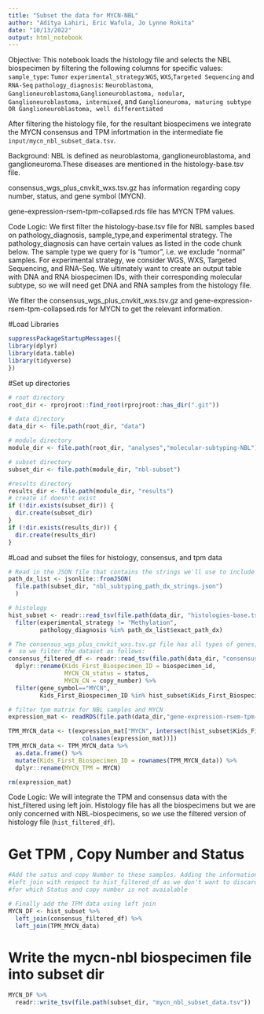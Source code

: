 ```yaml
---
title: "Subset the data for MYCN-NBL"
author: "Aditya Lahiri, Eric Wafula, Jo Lynne Rokita"
date: "10/13/2022"
output: html_notebook
---
```

Objective: This notebook loads the histology file and selects the NBL biospecimen by filtering the
following columns for specific values:
`sample_type`: `Tumor`
`experimental_strategy`:`WGS`, `WXS`,`Targeted Sequencing` and `RNA-Seq`
`pathology_diagnosis`: `Neuroblastoma`, `Ganglioneuroblastoma`,`Ganglioneuroblastoma, nodular`,
`Ganglioneuroblastoma, intermixed`, and 
`Ganglioneuroma, maturing subtype OR Ganglioneuroblastoma, well differentiated`

After filtering the histology file, for the resultant biospecimens we integrate the MYCN consensus 
and TPM infortmation in the intermediate fie `input/mycn_nbl_subset_data.tsv`.


Background: 
NBL is defined as neuroblastoma, ganglioneuroblastoma, and ganglioneuroma.These diseases are 
mentioned in the histology-base.tsv file. 

consensus_wgs_plus_cnvkit_wxs.tsv.gz has information regarding copy number, status, and 
gene symbol (MYCN). 

gene-expression-rsem-tpm-collapsed.rds file has MYCN TPM values.


Code Logic: 
We first filter the histology-base.tsv file for NBL samples based on pathology_diagnosis, 
sample_type,and experimental strategy. The pathology_diagnosis can have certain values as listed in
the code chunk below. The sample type we query for is "tumor", i.e. we exclude "normal" samples. 
For experimental strategy, we consider WGS, WXS, Targeted Sequencing, and RNA-Seq. We ultimately 
want to create an output table with DNA and RNA biospecimen IDs, with their corresponding molecular 
subtype, so we will need get DNA and RNA samples from the histology file. 

We filter the consensus_wgs_plus_cnvkit_wxs.tsv.gz and gene-expression-rsem-tpm-collapsed.rds for
MYCN to get the relevant information. 


#Load Libraries

```r
suppressPackageStartupMessages({
library(dplyr)
library(data.table)
library(tidyverse)
})
```


#Set up directories
```r
# root directory
root_dir <- rprojroot::find_root(rprojroot::has_dir(".git"))

# data directory
data_dir <- file.path(root_dir, "data")

# module directory
module_dir <- file.path(root_dir, "analyses","molecular-subtyping-NBL")

# subset directory
subset_dir <- file.path(module_dir, "nbl-subset")

#results directory
results_dir <- file.path(module_dir, "results")
# create if doesn't exist
if (!dir.exists(subset_dir)) {
  dir.create(subset_dir)
}
if (!dir.exists(results_dir)) {
  dir.create(results_dir)
}
```


#Load and subset the files for histology, consensus, and tpm data
```r
# Read in the JSON file that contains the strings we'll use to include
path_dx_list <- jsonlite::fromJSON(
  file.path(subset_dir, "nbl_subtyping_path_dx_strings.json")
  )

# histology
hist_subset <- readr::read_tsv(file.path(data_dir, "histologies-base.tsv"),guess_max = 100000) %>%
  filter(experimental_strategy != "Methylation",
         pathology_diagnosis %in% path_dx_list$exact_path_dx)

# The consensus_wgs_plus_cnvkit_wxs.tsv.gz file has all types of genes, we just need MYCN, 
#  so we filter the dataset as follows:
consensus_filtered_df <- readr::read_tsv(file.path(data_dir, "consensus_wgs_plus_cnvkit_wxs.tsv.gz")) %>%
  dplyr::rename(Kids_First_Biospecimen_ID = biospecimen_id,
                MYCN_CN_status = status,
                MYCN_CN = copy_number) %>%
  filter(gene_symbol=="MYCN",
         Kids_First_Biospecimen_ID %in% hist_subset$Kids_First_Biospecimen_ID)

# filter tpm matrix for NBL samples and MYCN
expression_mat <- readRDS(file.path(data_dir,"gene-expression-rsem-tpm-collapsed.rds")) 

TPM_MYCN_data <- t(expression_mat["MYCN", intersect(hist_subset$Kids_First_Biospecimen_ID,
                     colnames(expression_mat))]) 
TPM_MYCN_data <- TPM_MYCN_data %>%
  as.data.frame() %>%
  mutate(Kids_First_Biospecimen_ID = rownames(TPM_MYCN_data)) %>%
  dplyr::rename(MYCN_TPM = MYCN)

rm(expression_mat)
```

Code Logic:
We will integrate the TPM and consensus data with the hist_filtered using left join. Histology file 
has all the biospecimens but we are only concerned with NBL-biospecimens, so we use the filtered 
version of histology file (`hist_filtered_df`). 

# Get TPM , Copy Number and Status
```r
#Add the satus and copy Number to these samples. Adding the information if available, so we do a 
#left join with respect to hist_filtered_df as we don't want to discard any biospecimen of MYCN-NBL
#for which Status and copy number is not avaialable

# Finally add the TPM data using left join
MYCN_DF <- hist_subset %>%
  left_join(consensus_filtered_df) %>%
  left_join(TPM_MYCN_data)
```

# Write the mycn-nbl biospecimen file into subset dir
```r
MYCN_DF %>% 
  readr::write_tsv(file.path(subset_dir, "mycn_nbl_subset_data.tsv"))
```


